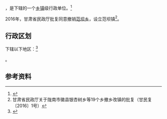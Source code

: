 {{中国乡级行政区|62/12/22/207/000}}

'''{{PAGENAMEBASE}}'''，是{{PRC admin/fullname|62/12/22/207/000|3}}下辖的一个[[乡镇|乡镇]]级行政单位。<ref>{{PRC admin/ref sgc|{{PRC admin/parent|62/12/22/207/000}}}}</ref>

2016年，甘肃省民政厅批复同意撤销[[范坝乡|范坝乡]]，设立范坝镇<ref>甘肃省民政厅关于陇南市徽县银杏树乡等19个乡撤乡改镇的批复（甘民复〔2016〕1号）</ref>。

== 行政区划 ==

{{PAGENAMEBASE}}下辖以下地区：<ref>{{PRC admin/ref sgc|62/12/22/207/000}}</ref>

{{PRC admin/children|62/12/22/207/000}}。

== 参考资料 ==

{{reflist}}

{{行政区划小作品}}
{{PRC admin/navcat|62/12/22/207/000}}